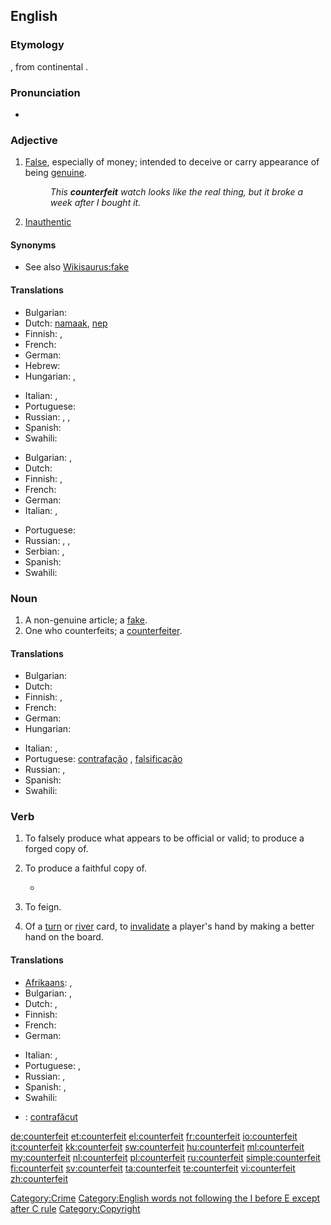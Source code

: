 {{wikipedia|dab=counterfeit}}
==English==

===Etymology===
{{etyl|xno}} {{term|countrefait|lang=xno}}, from continental {{etyl|fro}} {{term|contrefait|lang=fro}}.

===Pronunciation===
* {{a|US}} {{SAMPA|/caUn.t3.fIt/}}

===Adjective===
{{en-adj|-}}

# [[false|False]], especially of money; intended to deceive or carry appearance of being [[genuine]].
#: ''This '''counterfeit''' watch looks like the real thing, but it broke a week after I bought it.''
# [[inauthentic|Inauthentic]]

====Synonyms====
* See also [[Wikisaurus:fake]]

====Translations====
{{trans-top|intended to deceive or carry appearance of being genuine}}
* Bulgarian: {{t|bg|фалшив}}
* Dutch: [[namaak]], [[nep]]
* Finnish: {{t-|fi|väärennetty}}, {{t+|fi|väärä}}
* French: {{t+|fr|contrefait}}
* German: {{t-|de|gefälscht}}
* Hebrew: {{t|he|מזויף|tr=mezuyáf}}
* Hungarian: {{t+|hu|hamis}},  {{t-|hu|hamisított}}
{{trans-mid}}
* Italian: {{t+|it|contraffazione}}, {{t+|it|falso}}
* Portuguese: {{t+|pt|falso}}
* Russian: {{t|ru|поддельный|tr=podd'él'nyj}}, {{t|ru|фальшивый|tr=fal'šívyj}}, {{t|ru|контрафактный|tr=kontrafáktnyj}}
* Spanish: {{t-|es|contrahecho}} {{t-|es|falsificado}}
* Swahili: {{t+|sw|bandia|xs=Swahili}}
{{trans-bottom}}

{{trans-top|unauthentic}}
* Bulgarian: {{t|bg|подправен}},  {{t|bg|фалшив}}
* Dutch: {{t+|nl|vervalst}}
* Finnish: {{t-|fi|väärennetty}}, {{t|fi|jäljitelty}}
* French: {{t+|fr|contrefait}}
* German: {{t+|de|falsch}}
* Italian: {{t+|it|contraffazione}}, {{t+|it|falso}}
{{trans-mid}}
* Portuguese: {{t+|pt|falso}}
* Russian: {{t|ru|поддельный|tr=podd'él'nyj}}, {{t|ru|фальшивый|tr=fal'šívyj}}, {{t|ru|контрафактный|tr=kontrafáktnyj}}
* Serbian: {{t|sr|лажан|m|tr=lažan|sc=Cyrl}}, {{t|sr|неаутентичан|m|tr=neautentičan|sc=Cyrl}}
* Spanish: {{t-|es|contrahecho}}
* Swahili: {{t+|sw|bandia|xs=Swahili}}
{{trans-bottom}}

===Noun===
{{en-noun}}

# A non-genuine article; a [[fake]].
# One who counterfeits; a [[counterfeiter]].

====Translations====
{{trans-top|fake}}
* Bulgarian: {{t|bg|фалшификация|f}}
* Dutch: {{t+|nl|vervalsing}}
* Finnish: {{t-|fi|väärennös}}, {{t-|fi|jäljitelmä}}
* French: {{t+|fr|contrefaçon}}
* German: {{t+|de|Fälschung|f}}
* Hungarian: {{t+|hu|hamisítvány}}
{{trans-mid}}
* Italian: {{t+|it|contraffazione|f}}, {{t+|it|falso|m}}
* Portuguese: [[contrafação]] {{f}}, [[falsificação]] {{f}}
* Russian: {{t|ru|подделка|f|tr=podd'élka}}, {{t|ru|фальшивка|f|tr=fal'šívka}}
* Spanish: {{t|es|contrahechura|f}}
* Swahili: {{t+|sw|bandia|xs=Swahili}}
{{trans-bottom}}
{{trans-see|counterfeiter}}

===Verb===
{{en-verb}}

# {{transitive}} To falsely produce what appears to be official or valid; to produce a forged copy of.
# {{transitive|obsolete}} To produce a faithful copy of.
#* {{quote-book|title=Engraving the savage: the New World and techniques of civilization‎|page=xii|author=Michael Gaudio|year=2008|passage=The title page of White's original album includes a descriptive title page that identifies the contents as “the pictures of sondry things collected and '''counterfeited''' according to the truth,"}}
# {{transitive|obsolete}} To feign.
# {{transitive|poker|usually "be counterfeited"}} Of a [[turn]] or [[river]] card, to [[invalidate]] a player's hand by making a better hand on the board.{{attention|en|topic=poker|needs more clarity}}

====Translations====
{{trans-top|To produce something that appears to be official or valid}}
* [[Afrikaans]]: {{t+|af|namaak|xs=Afrikaans}}, {{t-|af|vervals|xs=Afrikaans}}
* Bulgarian: {{t|bg|подправям}},  {{t|bg|фалшифицирам}}
* Dutch: {{t+|nl|vervalsen}}, {{t|nl|namaken}}
* Finnish: {{t-|fi|väärentää}}
* French: {{t+|fr|contrefaire}}
* German: {{t+|de|fälschen}}
{{trans-mid}}
* Italian: {{t-|it|contraffare}}, {{t-|it|falsificare}}
* Portuguese: {{t+|pt|contrafazer}}, {{t+|pt|falsificar}}
* Russian: {{t|ru|подделывать|tr=podd'élyvat'}} {{impf}}, {{t|ru|подделать|tr=podd'élat'}} {{pf.}}
* Spanish: {{t+|es|falsificar}}, {{t-|es|contrahacer}}
* Swahili: {{t+|sw|bandia|xs=Swahili}}
{{trans-bottom}}

{{checktrans-top}}
* {{ttbc|ro}}: [[contrafăcut]]
{{trans-bottom}}

[[Category:Crime]]
[[Category:English words not following the I before E except after C rule]]
[[Category:Copyright]]

[[de:counterfeit]]
[[et:counterfeit]]
[[el:counterfeit]]
[[fr:counterfeit]]
[[io:counterfeit]]
[[it:counterfeit]]
[[kk:counterfeit]]
[[sw:counterfeit]]
[[hu:counterfeit]]
[[ml:counterfeit]]
[[my:counterfeit]]
[[nl:counterfeit]]
[[pl:counterfeit]]
[[ru:counterfeit]]
[[simple:counterfeit]]
[[fi:counterfeit]]
[[sv:counterfeit]]
[[ta:counterfeit]]
[[te:counterfeit]]
[[vi:counterfeit]]
[[zh:counterfeit]]